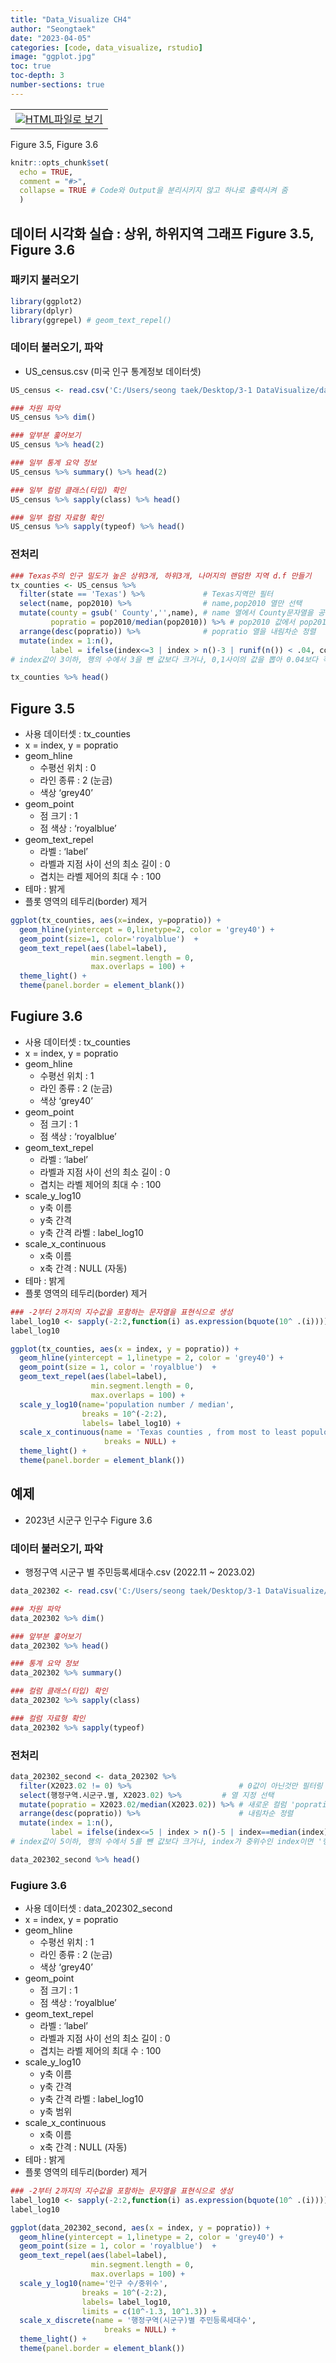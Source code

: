 ```yaml
---
title: "Data_Visualize CH4"
author: "Seongtaek"
date: "2023-04-05"
categories: [code, data_visualize, rstudio]
image: "ggplot.jpg"
toc: true
toc-depth: 3
number-sections: true
---
```


<table align="bottom">
  <td>
    <a target="_blank" href="figure-3.5-~-3.6.html"><img
    src = r_logo.png />HTML파일로 보기</a>
  </td>
</table>

Figure 3.5, Figure 3.6

```r
knitr::opts_chunk$set(
  echo = TRUE,
  comment = "#>",
  collapse = TRUE # Code와 Output을 분리시키지 않고 하나로 출력시켜 줌
  )
```

## 데이터 시각화 실습 : 상위, 하위지역 그래프 Figure 3.5, Figure 3.6

### 패키지 불러오기

```r
library(ggplot2)
library(dplyr)
library(ggrepel) # geom_text_repel()
```

### 데이터 불러오기, 파악
- US_census.csv (미국 인구 통계정보 데이터셋)

```r
US_census <- read.csv('C:/Users/seong taek/Desktop/3-1 DataVisualize/data_visualize/US_census.csv')

### 차원 파악
US_census %>% dim()

### 앞부분 훑어보기
US_census %>% head(2)

### 일부 통계 요약 정보
US_census %>% summary() %>% head(2)

### 일부 컬럼 클래스(타입) 확인
US_census %>% sapply(class) %>% head()

### 일부 컬럼 자료형 확인
US_census %>% sapply(typeof) %>% head()
```

### 전처리

```r
### Texas주의 인구 밀도가 높은 상위3개, 하위3개, 나머지의 랜덤한 지역 d.f 만들기
tx_counties <- US_census %>%
  filter(state == 'Texas') %>%             # Texas지역만 필터
  select(name, pop2010) %>%                # name,pop2010 열만 선택
  mutate(county = gsub(' County','',name), # name 열에서 County문자열을 공백으로 대체하고 county열 생성
         popratio = pop2010/median(pop2010)) %>% # pop2010 값에서 pop2010의 중앙값을 나눈 비율을 popratio열로 생성
  arrange(desc(popratio)) %>%              # popratio 열을 내림차순 정렬
  mutate(index = 1:n(),
         label = ifelse(index<=3 | index > n()-3 | runif(n()) < .04, county,'')) 
# index값이 3이하, 행의 수에서 3을 뺀 값보다 크거나, 0,1사이의 값을 뽑아 0.04보다 작으면 'county'값을 가지고 그렇지 않으면 ''(빈문자열) 값 가짐

tx_counties %>% head()
```

## Figure 3.5
- 사용 데이터셋 : tx_counties
- x = index, y = popratio
- geom_hline
  - 수평선 위치 : 0
  - 라인 종류 : 2 (눈금)
  - 색상 'grey40'
- geom_point
  - 점 크기 : 1
  - 점 색상 : 'royalblue'
- geom_text_repel
  - 라벨 : 'label'
  - 라벨과 지점 사이 선의 최소 길이 : 0
  - 겹치는 라벨 제어의 최대 수  : 100
- 테마 : 밝게
- 플롯 영역의 테두리(border) 제거

```r
ggplot(tx_counties, aes(x=index, y=popratio)) +
  geom_hline(yintercept = 0,linetype=2, color = 'grey40') +
  geom_point(size=1, color='royalblue')  +
  geom_text_repel(aes(label=label),
                  min.segment.length = 0,
                  max.overlaps = 100) +
  theme_light() +
  theme(panel.border = element_blank())
```

## Fugiure 3.6
- 사용 데이터셋 : tx_counties
- x = index, y = popratio
- geom_hline
  - 수평선 위치 : 1
  - 라인 종류 : 2 (눈금)
  - 색상 'grey40'
- geom_point
  - 점 크기 : 1
  - 점 색상 : 'royalblue'
- geom_text_repel
  - 라벨 : 'label'
  - 라벨과 지점 사이 선의 최소 길이 : 0
  - 겹치는 라벨 제어의 최대 수  : 100
- scale_y_log10
  - y축 이름
  - y축 간격
  - y축 간격 라벨 : label_log10
- scale_x_continuous
  - x축 이름
  - x축 간격 : NULL (자동)
- 테마 : 밝게
- 플롯 영역의 테두리(border) 제거
```r
### -2부터 2까지의 지수값을 포함하는 문자열을 표현식으로 생성
label_log10 <- sapply(-2:2,function(i) as.expression(bquote(10^ .(i))))
label_log10

ggplot(tx_counties, aes(x = index, y = popratio)) +
  geom_hline(yintercept = 1,linetype = 2, color = 'grey40') +
  geom_point(size = 1, color = 'royalblue')  +
  geom_text_repel(aes(label=label),
                  min.segment.length = 0,
                  max.overlaps = 100) +
  scale_y_log10(name='population number / median',
                breaks = 10^(-2:2),
                labels= label_log10) +
  scale_x_continuous(name = 'Texas counties , from most to least populous',
                     breaks = NULL) +
  theme_light() +
  theme(panel.border = element_blank())
```
## 예제
- 2023년 시군구 인구수 Figure 3.6

### 데이터 불러오기, 파악
- 행정구역 시군구 별 주민등록세대수.csv (2022.11 ~ 2023.02)

```r
data_202302 <- read.csv('C:/Users/seong taek/Desktop/3-1 DataVisualize/data_visualize/행정구역_시군구_별_주민등록세대수_202302.csv')

### 차원 파악
data_202302 %>% dim()

### 앞부분 훑어보기
data_202302 %>% head()

### 통계 요약 정보
data_202302 %>% summary()

### 컬럼 클래스(타입) 확인
data_202302 %>% sapply(class) 

### 컬럼 자료형 확인
data_202302 %>% sapply(typeof)
```
### 전처리

```r
data_202302_second <- data_202302 %>%
  filter(X2023.02 != 0) %>%                        # 0값이 아닌것만 필터링
  select(행정구역.시군구.별, X2023.02) %>%         # 열 지정 선택        
  mutate(popratio = X2023.02/median(X2023.02)) %>% # 새로운 컬럼 'popratio' 
  arrange(desc(popratio)) %>%                      # 내림차순 정렬
  mutate(index = 1:n(),
         label = ifelse(index<=5 | index > n()-5 | index==median(index), 행정구역.시군구.별,''))
# index값이 5이하, 행의 수에서 5를 뺀 값보다 크거나, index가 중위수인 index이면 '행정구역.시군구.별' 값을 가지고 그렇지 않으면 ''(빈문자열) 값 가짐

data_202302_second %>% head()
```

### Fugiure 3.6
- 사용 데이터셋 : data_202302_second
- x = index, y = popratio
- geom_hline
  - 수평선 위치 : 1
  - 라인 종류 : 2 (눈금)
  - 색상 'grey40'
- geom_point
  - 점 크기 : 1
  - 점 색상 : 'royalblue'
- geom_text_repel
  - 라벨 : 'label'
  - 라벨과 지점 사이 선의 최소 길이 : 0
  - 겹치는 라벨 제어의 최대 수  : 100
- scale_y_log10
  - y축 이름
  - y축 간격
  - y축 간격 라벨 : label_log10
  - y축 범위
- scale_x_continuous
  - x축 이름
  - x축 간격 : NULL (자동)
- 테마 : 밝게
- 플롯 영역의 테두리(border) 제거
```r
### -2부터 2까지의 지수값을 포함하는 문자열을 표현식으로 생성
label_log10 <- sapply(-2:2,function(i) as.expression(bquote(10^ .(i))))
label_log10

ggplot(data_202302_second, aes(x = index, y = popratio)) +
  geom_hline(yintercept = 1,linetype = 2, color = 'grey40') +
  geom_point(size = 1, color = 'royalblue')  +
  geom_text_repel(aes(label=label),
                  min.segment.length = 0,
                  max.overlaps = 100) +
  scale_y_log10(name='인구 수/중위수',
                breaks = 10^(-2:2),
                labels= label_log10,
                limits = c(10^-1.3, 10^1.3)) +
  scale_x_discrete(name = '행정구역(시군구)별 주민등록세대수',
                     breaks = NULL) +
  theme_light() +
  theme(panel.border = element_blank())
```

